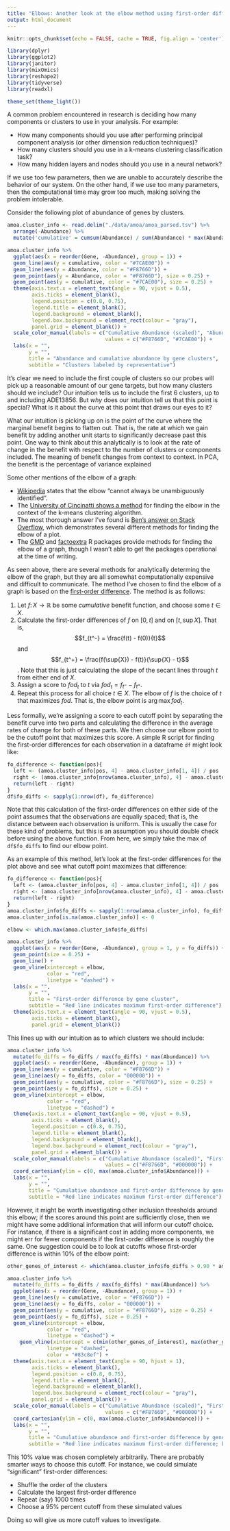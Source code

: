 ```yaml
---
title: "Elbows: Another look at the elbow method using first-order differences"
output: html_document
---
```


```r
knitr::opts_chunk$set(echo = FALSE, cache = TRUE, fig.align = 'center')

library(dplyr)
library(ggplot2)
library(janitor)
library(mixOmics)
library(reshape2)
library(tidyverse)
library(readxl)

theme_set(theme_light())
```

A common problem encountered in research is deciding how many components or clusters to use in your analysis. For example:

* How many components should you use after performing principal component analysis (or other dimension reduction techniques)?
* How many clusters should you use in a k-means clustering classification task?
* How many hidden layers and nodes should you use in a neural network?

If we use too few parameters, then we are unable to accurately describe the behavior of our system. On the other hand, if we use too many parameters, then the computational time may grow too much, making solving the problem intolerable.

Consider the following plot of abundance of genes by clusters.

```r
amoa.cluster_info <- read.delim("./data/amoa/amoa_parsed.tsv") %>% 
  arrange(-Abundance) %>% 
  mutate('cumulative' = cumsum(Abundance) / sum(Abundance) * max(Abundance))
```

```r
amoa.cluster_info %>% 
  ggplot(aes(x = reorder(Gene, -Abundance), group = 1)) +
  geom_line(aes(y = cumulative, color = "#7CAE00")) +
  geom_line(aes(y = Abundance, color = "#F8766D")) +
  geom_point(aes(y = Abundance, color = "#F8766D"), size = 0.25) + 
  geom_point(aes(y = cumulative, color = "#7CAE00"), size = 0.25) + 
  theme(axis.text.x = element_text(angle = 90, vjust = 0.5),
        axis.ticks = element_blank(),
        legend.position = c(0.8, 0.75),
        legend.title = element_blank(),
        legend.background = element_blank(),
        legend.box.background = element_rect(colour = "gray"),
        panel.grid = element_blank()) +
  scale_color_manual(labels = c("Cumulative Abundance (scaled)", "Abundance (counts)"),
                                values = c("#F8766D", "#7CAE00")) +
  labs(x = "", 
       y = "",
       title = "Abundance and cumulative abundance by gene clusters",
       subtitle = "Clusters labeled by representative")
```

It's clear we need to include the first couple of clusters so our probes will pick up a reasonable amount of our gene targets, but how many clusters should we include? Our intuition tells us to include the first 6 clusters, up to and including ADE13856. But *why* does our intuition tell us that this point is special? What is it about the curve at this point that draws our eyes to it? 

What our intuition is picking up on is the point of the curve where the marginal benefit begins to flatten out. That is, the rate at which we gain benefit by adding another unit starts to significantly decrease past this point. One way to think about this analytically is to look at the rate of change in the benefit with respect to the number of clusters or components included. The meaning of benefit changes from context to context. In PCA, the benefit is the percentage of variance explained

Some other mentions of the elbow of a graph:

* [Wikipedia](https://en.wikipedia.org/wiki/Elbow_method_(clustering)) states that the elbow "cannot always be unambiguously identified".
* The [University of Cincinatti shows a method](https://uc-r.github.io/kmeans_clustering#elbow) for finding the elbow in the context of the k-means clustering algorithm.
* The most thorough answer I've found is [Ben's answer on Stack Overflow](https://stackoverflow.com/a/15376462), which demonstrates several different methods for finding the elbow of a plot.
* The [GMD](https://www.rdocumentation.org/packages/GMD/versions/0.3.3/topics/elbow) and [factoextra](https://www.rdocumentation.org/packages/factoextra/versions/1.0.5/topics/fviz_nbclust) R packages provide methods for finding the elbow of a graph, though I wasn't able to get the packages operational at the time of writing.

As seen above, there are several methods for analytically determing the elbow of the graph, but they are all somewhat computationally expensive and difficult to communicate. The method I've chosen to find the elbow of a graph is based on the [first-order difference](https://en.wikipedia.org/wiki/Numerical_differentiation). The method is as follows:

1. Let $f\colon X\to \mathbb{R}$ be some *cumulative* benefit function, and choose some $t \in X$. 
2. Calculate the first-order differences of $f$ on $[0, t]$ and on $[t, \sup{X}]$. That is, $$f_{t^-} = \frac{f(t) - f(0)}{t}$$ and $$f_{t^+} = \frac{f(\sup{X}) - f(t)}{\sup{X} - t}$$. Note that this is just calculating the slope of the secant lines through $t$ from either end of $X$.
3. Assign a score to $fod_t$ to $t$ via $fod_t = f_{t^-} - f_{t^+}$.
4. Repeat this process for all choice $t \in X$. The elbow of $f$ is the choice of $t$ that maximizes $fod$. That is, the elbow point is $\arg \max fod_t$.

Less formally, we're assigning a score to each cutoff point by separating the benefit curve into two parts and calculating the difference in the average rates of change for both of these parts. We then choose our elbow point to be the cutoff point that maximizes this score. A simple R script for finding the first-order differences for each observation in a dataframe `df` might look like:

```r
fo_difference <- function(pos){
  left <- (amoa.cluster_info[pos, 4] - amoa.cluster_info[1, 4]) / pos
  right <- (amoa.cluster_info[nrow(amoa.cluster_info), 4] - amoa.cluster_info[pos, 4]) / (nrow(amoa.cluster_info) - pos)
  return(left - right)
}
df$fo_diffs <- sapply(1:nrow(df), fo_difference)
```

Note that this calculation of the first-order differences on either side of the point assumes that the observations are equally spaced; that is, the distance between each observation is uniform. This is usually the case for these kind of problems, but this is an assumption you should double check before using the above function. From here, we simply take the max of `df$fo_diffs` to find our elbow point.

As an example of this method, let's look at the first-order differences for the plot above and see what cutoff point maximizes that difference:

```r
fo_difference <- function(pos){
  left <- (amoa.cluster_info[pos, 4] - amoa.cluster_info[1, 4]) / pos
  right <- (amoa.cluster_info[nrow(amoa.cluster_info), 4] - amoa.cluster_info[pos, 4]) / (nrow(amoa.cluster_info) - pos)
  return(left - right)
}
amoa.cluster_info$fo_diffs <- sapply(1:nrow(amoa.cluster_info), fo_difference)
amoa.cluster_info[is.na(amoa.cluster_info)] <- 0

elbow <- which.max(amoa.cluster_info$fo_diffs)

amoa.cluster_info %>% 
  ggplot(aes(x = reorder(Gene, -Abundance), group = 1, y = fo_diffs)) +
  geom_point(size = 0.25) +
  geom_line() + 
  geom_vline(xintercept = elbow, 
             color = "red",
             linetype = "dashed") + 
  labs(x = "",
       y = "",
       title = "First-order difference by gene cluster",
       subtitle = "Red line indicates maximum first-order difference") +
  theme(axis.text.x = element_text(angle = 90, vjust = 0.5),
        axis.ticks = element_blank(),
        panel.grid = element_blank())

```

This lines up with our intuition as to which clusters we should include:

```r
amoa.cluster_info %>% 
  mutate(fo_diffs = fo_diffs / max(fo_diffs) * max(Abundance)) %>% 
  ggplot(aes(x = reorder(Gene, -Abundance), group = 1)) +
  geom_line(aes(y = cumulative, color = "#F8766D")) +
  geom_line(aes(y = fo_diffs, color = "000000")) +
  geom_point(aes(y = cumulative, color = "#F8766D"), size = 0.25) + 
  geom_point(aes(y = fo_diffs), size = 0.25) + 
  geom_vline(xintercept = elbow, 
             color = "red",
             linetype = "dashed") + 
  theme(axis.text.x = element_text(angle = 90, vjust = 0.5),
        axis.ticks = element_blank(),
        legend.position = c(0.8, 0.75),
        legend.title = element_blank(),
        legend.background = element_blank(),
        legend.box.background = element_rect(colour = "gray"),
        panel.grid = element_blank()) +
  scale_color_manual(labels = c("Cumulative Abundance (scaled)", "First-order differences (scaled)"),
                                values = c("#F8766D", "#000000")) +
  coord_cartesian(ylim = c(0, max(amoa.cluster_info$Abundance))) + 
  labs(x = "", 
       y = "",
       title = "Cumulative abundance and first-order difference by gene cluster",
       subtitle = "Red line indicates maximum first-order difference")
```

However, it might be worth investigating other inclusion thresholds around this elbow; if the scores around this point are sufficiently close, then we might have some additional information that will inform our cutoff choice. For instance, if there is a significant cost in adding more components, we might err for fewer components if the first-order difference is roughly the same. One suggestion could be to look at cutoffs whose first-order difference is within 10% of the elbow point:

```r
other_genes_of_interest <- which(amoa.cluster_info$fo_diffs > 0.90 * amoa.cluster_info[elbow, 5])

amoa.cluster_info %>% 
  mutate(fo_diffs = fo_diffs / max(fo_diffs) * max(Abundance)) %>% 
  ggplot(aes(x = reorder(Gene, -Abundance), group = 1)) +
  geom_line(aes(y = cumulative, color = "#F8766D")) +
  geom_line(aes(y = fo_diffs, color = "000000")) +
  geom_point(aes(y = cumulative, color = "#F8766D"), size = 0.25) + 
  geom_point(aes(y = fo_diffs), size = 0.25) + 
  geom_vline(xintercept = elbow, 
             color = "red",
             linetype = "dashed") + 
    geom_vline(xintercept = c(min(other_genes_of_interest), max(other_genes_of_interest)),
             linetype = "dashed", 
             color = "#83c8ef") +
  theme(axis.text.x = element_text(angle = 90, hjust = 1),
        axis.ticks = element_blank(),
        legend.position = c(0.8, 0.75),
        legend.title = element_blank(),
        legend.background = element_blank(),
        legend.box.background = element_rect(colour = "gray"),
        panel.grid = element_blank()) +
  scale_color_manual(labels = c("Cumulative Abundance (scaled)", "First-order differences (scaled)"),
                                values = c("#F8766D", "#000000")) +
  coord_cartesian(ylim = c(0, max(amoa.cluster_info$Abundance))) + 
  labs(x = "", 
       y = "",
       title = "Cumulative abundance and first-order difference by gene cluster",
       subtitle = "Red line indicates maximum first-order difference; blue lines indicate 10% neighborhood")

```

This 10% value was chosen completely arbitrarily. There are probably smarter ways to choose this cutoff. For instance, we could simulate "significant" first-order differences:

* Shuffle the order of the clusters 
* Calculate the largest first-order difference
* Repeat (say) 1000 times
* Choose a 95% percent cutoff from these simulated values

Doing so will give us more cutoff values to investigate.